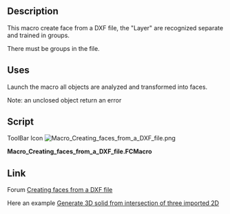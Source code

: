 <languages/>
<translate>
<!--T:1-->
{{Macro
|Name=Macro Creating faces from a DXF file
|Icon=Macro_Creating_faces_from_a_DXF_file.png
|Description=This macro create face from a DXF file, the "Layer" are recognized separate and trained in groups.
|Author=shoogen
|Version=01.00
|Date=2014-10-29
|FCVersion=All
|Download=[https://wiki.freecad.org/images/0/03/Macro_Creating_faces_from_a_DXF_file.png ToolBar Icon]
}}

==Description== <!--T:2-->
This macro create face from a DXF file, the "Layer" are recognized separate and trained in groups.

<!--T:9-->
There must be groups in the file.

==Uses== <!--T:3-->
Launch the macro all objects are analyzed and transformed into faces.

<!--T:4-->
Note: an unclosed object return an error

==Script== <!--T:5-->
</translate>

ToolBar Icon [[Image:Macro_Creating_faces_from_a_DXF_file.png]]

'''Macro_Creating_faces_from_a_DXF_file.FCMacro'''

{{MacroCode|code=
import FreeCAD,Part,OpenSCAD2Dgeom
doc = App.ActiveDocument
for group in doc.findObjects('App::DocumentObjectGroup'):
    try:
        edges=sum((obj.Shape.Edges for obj in group.Group \
                if hasattr(obj,'Shape')),[])
        face = OpenSCAD2Dgeom.edgestofaces(edges)
        faceobj = doc.addObject('Part::Feature','face_%s' % group.Name)
        faceobj.Label = 'face_%s' % group.Label
        faceobj.Shape = face
    except Part.OCCError: # Exception: # 
        FreeCAD.Console.PrintError('Error in Group %s (%s)' % (group.Name,group.Label)+"\n")
}}
<translate>

==Link== <!--T:6-->
Forum [https://forum.freecad.org/viewtopic.php?f=3&t=8144 Creating faces from a DXF file]

<!--T:7-->
Here an example [https://forum.freecad.org/viewtopic.php?f=3&t=8280&p=67863#p67840 Generate 3D solid from intersection of three imported 2D]
</translate>
{{clear}}